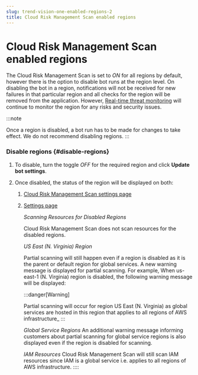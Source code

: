 ```yaml
---
slug: trend-vision-one-enabled-regions-2
title: Cloud Risk Management Scan enabled regions
---
```

# Cloud Risk Management Scan enabled regions

The Cloud Risk Management Scan is set to *ON* for all regions by default, however there is the option to disable bot runs at the region level. On disabling the bot in a region, notifications will not be received for new failures in that particular region and all checks for the region will be removed from the application. However, [Real-time threat monitoring](real-time-threat-monitoring.mdx) will continue to monitor the region for any risks and security issues.

:::note

Once a region is disabled, a bot run has to be made for changes to take effect. We do not recommend disabling regions.
:::

### Disable regions {#disable-regions}

1.  To disable, turn the toggle *OFF* for the required region and click **Update bot settings**.

2.  Once disabled, the status of the region will be displayed on both:

    1.  [Cloud Risk Management Scan settings page](settings-cloud-posture.mdx)

    2.  [Settings page](cloud-acct-cloud-posture.mdx)

        *Scanning Resources for Disabled Regions*

        Cloud Risk Management Scan does not scan resources for the disabled regions.

        *US East (N. Virginia) Region*

        Partial scanning will still happen even if a region is disabled as it is the parent or default region for global services. A new warning message is displayed for partial scanning. For example, When us-east-1 (N. Virginia) region is disabled, the following warning message will be displayed:

        :::danger[Warning]

        Partial scanning will occur for region US East (N. Virginia) as global services are hosted in this region that applies to all regions of AWS infrastructure\_
        :::

        *Global Service Regions* An additional warning message informing customers about partial scanning for global service regions is also displayed even if the region is disabled for scanning.

        *IAM Resources* Cloud Risk Management Scan will still scan IAM resources since IAM is a global service i.e. applies to all regions of AWS infrastructure.
::::
